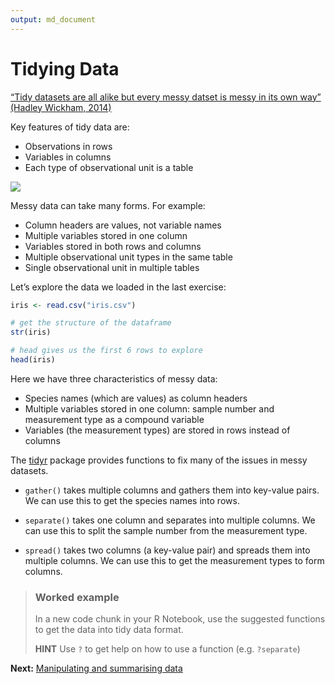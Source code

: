```yaml
---
output: md_document
---
```

# Tidying Data

[“Tidy datasets are all alike but every messy datset is messy in its own way” (Hadley Wickham, 2014)](http://vita.had.co.nz/papers/tidy-data.html)

Key features of tidy data are:

- Observations in rows
- Variables in columns
- Each type of observational unit is a table

![](./assets/tidy_data.png)

Messy data can take many forms. For example:

- Column headers are values, not variable names
- Multiple variables stored in one column
- Variables stored in both rows and columns
- Multiple observational unit types in the same table
- Single observational unit in multiple tables

Let's explore the data we loaded in the last exercise:
```r
iris <- read.csv("iris.csv")
```

```r
# get the structure of the dataframe
str(iris)

# head gives us the first 6 rows to explore 
head(iris)
```

Here we have three characteristics of messy data:

- Species names (which are values) as column headers
- Multiple variables stored in one column: sample number and measurement type as a compound variable
- Variables (the measurement types) are stored in rows instead of columns

The [tidyr](https://blog.rstudio.org/2014/07/22/introducing-tidyr/) package provides functions to fix many of the issues in messy datasets. 

- `gather()` takes multiple columns and gathers them into key-value pairs. We can use this to get the species names into rows.

- `separate()` takes one column and separates into multiple columns. We can use this to split the sample number from the measurement type. 

- `spread()` takes two columns (a key-value pair) and spreads them into multiple columns. We can use this to get the measurement types to form columns. 

> ### Worked example
>
> In a new code chunk in your R Notebook, use the suggested functions to get the data into tidy data format. 
>
> **HINT** Use `?` to get help on how to use a function (e.g. `?separate`)

**Next:** [Manipulating and summarising data](./summarising_data.md)